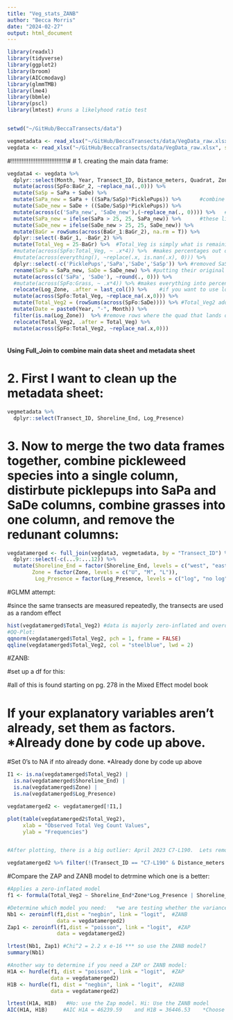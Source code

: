 ```yaml
---
title: "Veg_stats_ZANB"
author: "Becca Morris"
date: "2024-02-27"
output: html_document
---
```

```r
library(readxl)
library(tidyverse)
library(ggplot2)
library(broom)
library(AICcmodavg)
library(glmmTMB)
library(lme4)
library(bbmle)
library(pscl)
library(lmtest) #runs a likelyhood ratio test


setwd("~/GitHub/BeccaTransects/data")

vegmetadata <- read_xlsx("~/GitHub/BeccaTransects/data/VegData_raw.xlsx", sheet = "Metadata")
vegdata <- read_xlsx("~/GitHub/BeccaTransects/data/VegData_raw.xlsx", sheet = "Data_2_LZ")
```

#!!!!!!!!!!!!!!!!!!!!!!!!!!!!!!!!#
# 1. creating the main data frame:
```r
vegdata4 <- vegdata %>% 
  dplyr::select(Month, Year, Transect_ID, Distance_meters, Quadrat, Zone, SpFo, SaPa, SaDe, SpMa, PicklePups, BaGr_1, BaGr_2, Log_Zone) %>% 
  mutate(across(SpFo:BaGr_2, ~replace_na(.,0))) %>% 
  mutate(SaSp = SaPa + SaDe) %>% 
  mutate(SaPa_new = SaPa + ((SaPa/SaSp)*PicklePups)) %>%      #combine and distribute picklepup category amongst the two species
  mutate(SaDe_new = SaDe + ((SaDe/SaSp)*PicklePups)) %>% 
  mutate(across(c('SaPa_new', 'SaDe_new'),(~replace_na(., 0)))) %>%   #where the calculations above = 0, R was turning them into NaN's
  mutate(SaPa_new = ifelse(SaPa > 25, 25, SaPa_new)) %>%      #these lines tell it where these columns exceed 25 quad's, to just set them = to 25
  mutate(SaDe_new = ifelse(SaDe_new > 25, 25, SaDe_new)) %>% 
  mutate(BaGr = rowSums(across(BaGr_1:BaGr_2), na.rm = T)) %>% 
  dplyr::select(-BaGr_1, -BaGr_2) %>% 
  mutate(Total_Veg = 25-BaGr) %>%  #Total_Veg is simply what is remaining after subtracting the bare ground
  #mutate(across(SpFo:Total_Veg, ~ .x*4)) %>%  #makes percentages out of the counts
  #mutate(across(everything(), ~replace(.x, is.nan(.x), 0))) %>%
  dplyr::select(-c('PicklePups','SaPa','SaDe','SaSp')) %>% #removed SaSp column so it would not be counted as part of 'Total_Veg2' column in addition to the SaPa and SaDe columns
  rename(SaPa = SaPa_new, SaDe = SaDe_new) %>% #putting their original names back after the calculation above
  mutate(across(c('SaPa', 'SaDe'), ~round(., 0))) %>% 
  #mutate(across(SpFo:Grass, ~ .x*4)) %>% #makes everything into percentages
  relocate(Log_Zone, .after = last_col()) %>%    #if you want to use log zone you need to upload the vegdata spreadsheet using the Data_2_LZ sheet
  mutate(across(SpFo:Total_Veg, ~replace_na(.x,0))) %>% 
  mutate(Total_Veg2 = (rowSums(across(SpFo:SaDe)))) %>% #Total_Veg2 adds all the total quadrants each species is present in and combining them all into one total count (can exceed 100)
  mutate(Date = paste0(Year, "-", Month)) %>%
  filter(is.na(Log_Zone))  %>% #remove rows where the quad that lands on log and the one quad that lands above and below are marked as "R" for remove
  relocate(Total_Veg2, .after = Total_Veg) %>% 
  mutate(across(SpFo:Total_Veg2, ~replace_na(.x,0)))
  
```

#### Using Full_Join to combine main data sheet and metadata sheet ####

# 2. First I want to clean up the metadata sheet:
```r
vegmetadata %>% 
  dplyr::select(Transect_ID, Shoreline_End, Log_Presence)
```

# 3. Now to merge the two data frames together, combine pickleweed species into a single column, distirbute picklepups into SaPa and SaDe columns, combine grasses into one column, and remove the redunant columns:
```r
vegdatamerged <- full_join(vegdata3, vegmetadata, by = "Transect_ID") %>% 
  dplyr::select(-c(...9:...12)) %>% 
  mutate(Shoreline_End = factor(Shoreline_End, levels = c("west", "east")), #need to set these as factor to run a glmm
        Zone = factor(Zone, levels = c("U", "M", "L")),
         Log_Presence = factor(Log_Presence, levels = c("log", "no log"))) 
```


#GLMM attempt:

#since the same transects are measured repeatedly, the transects are used as a random effect
```r
hist(vegdatamerged$Total_Veg2) #data is majorly zero-inflated and overdispersed at zero adn around 25
#QQ-Plot:
qqnorm(vegdatamerged$Total_Veg2, pch = 1, frame = FALSE)
qqline(vegdatamerged$Total_Veg2, col = "steelblue", lwd = 2)
```


#ZANB:

#set up a df for this:

#all of this is found starting on pg. 278 in the Mixed Effect model book

# If your explanatory variables aren't already, set them as factors. *Already done by code up above.
#Set 0's to NA if nto already done. *Already done by code up above
```r
I1 <- is.na(vegdatamerged$Total_Veg2) |
  is.na(vegdatamerged$Shoreline_End) |
  is.na(vegdatamerged$Zone) |
  is.na(vegdatamerged$Log_Presence)

vegdatamerged2 <- vegdatamerged[!I1,]
```

```r
plot(table(vegdatamerged2$Total_Veg2),
     xlab = "Observed Total Veg Count Values",
     ylab = "Frequencies")


#After plotting, there is a big outlier: April 2023 C7-L190.  Lets remove:

vegdatamerged2 %>% filter(!(Transect_ID == "C7-L190" & Distance_meters == "4" & Month == "April" & Year == "2023"))
```


#Compare the ZAP and ZANB model to detrmine which one is a better:
```r
#Applies a zero-inflated model
f1 <- formula(Total_Veg2 ~ Shoreline_End*Zone*Log_Presence | Shoreline_End*Zone*Log_Presence) ###### IS this the correct formula?!?!

#Determine which model you need:   *we are testing whether the variance structure of the Poisson is the same as the var structure of the Nb model
Nb1 <- zeroinfl(f1,dist = "negbin", link = "logit",  #ZANB
                data = vegdatamerged2)
Zap1 <- zeroinfl(f1,dist = "poisson", link = "logit",  #ZAP
                data = vegdatamerged2)

lrtest(Nb1, Zap1) #Chi^2 = 2.2 x e-16 *** so use the ZANB model?
summary(Nb1)
```

```r
#Another way to determine if you need a ZAP or ZANB model:
H1A <- hurdle(f1, dist = "poisson", link = "logit",  #ZAP
              data = vegdatamerged2)
H1B <- hurdle(f1, dist = "negbin", link = "logit",  #ZANB
              data = vegdatamerged2)

lrtest(H1A, H1B)   #Ho: use the Zap model. Hi: Use the ZANB model 
AIC(H1A, H1B)     #AIC H1A = 46239.59	 and H1B = 36446.53    *Choose model with the lower AIC value
```

